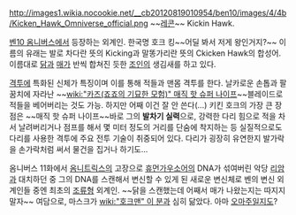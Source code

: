 http://images1.wikia.nocookie.net/__cb20120819010954/ben10/images/4/4b/Kicken_Hawk_Omniverse_official.png
~~[[레콘]]~~
Kickin Hawk.

[[벤10 옴니버스]]에서 등장하는 외계인. 한국명 호크 킹~~어딜 봐서 저게 왕인거지?~~ 이름의 유래는 발로 차다란 뜻의 Kicking과 말똥가리란 뜻의 Ckicken Hawk의 합성어.
이름대로 [[닭]]과 [[매]]가 반씩 합쳐진 듯한 [[조인]]의 생김새를 하고 있다.

[[격투]]에 특화된 신체가 특징이며 이를 통해 적들과 맨몸 격투를 한다. 날카로운 손톱과 팔꿈치에 자라난 ~~[[wiki:"카즈(죠죠의 기묘한 모험)" 매직 핫 슈퍼 나이프]]~~블레이드로 적들을 베어버리는 것도 가능. 하지만 어째 이건 잘 안 쓴다(...)
키킨 호크의 가장 큰 장점은 ~~매직 핫 슈퍼 나이프~~바로 그의 '''발차기 실력'''으로, 강력한 다리 힘으로 적을 차서 날려버리거나 점프를 해서 몇 미터 정도의 거리를 단숨에 착지하는 등 실질적으로도 다리를 사용한 격투에 주요 전투 기술이 취중되어 있다. 다리가 굉장히 유연한지 발가락을 손가락처럼 써서 물건을 집거나 하기도...

옴니버스 11화에서 [[옴니트릭스]]의 고장으로 [[휴먼가우소어]]의 DNA가 섞여버린 악당 [[리암]]과 대치하던 중 그의 DNA를 스캔해서 변신할 수 있게 된 새로운 변신체로 벤의 변신 외계인들 중엔 최초의 [[조류]]형 외계인. ~~닭을 스캔했는데 어째서 매가 나왔는지는 따지지 말자~~
여담으로, 마스크가 [[wiki:"호크맨" 이 분]]과 심히 닮았다. 아마 [[오마주]]일지도?

